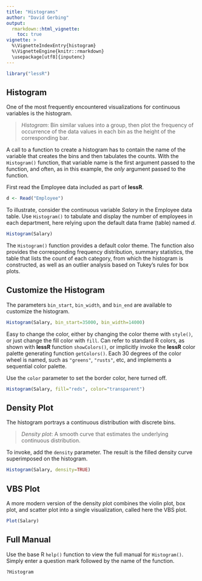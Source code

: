 ```yaml
---
title: "Histograms"
author: "David Gerbing"
output: 
  rmarkdown::html_vignette:
    toc: true
vignette: >
  %\VignetteIndexEntry{histogram}
  %\VignetteEngine{knitr::rmarkdown}
  \usepackage[utf8]{inputenc}
---
```


```r
library("lessR")
```


## Histogram

One of the most frequently encountered visualizations for continuous variables is the histogram.

>_Histogram_: Bin similar values into a group, then plot the frequency of occurrence of the data values in each bin as the height of the corresponding bar.

A call to a function to create a histogram has to contain the name of the variable that creates the bins and then tabulates the counts. With the `Histogram()` function, that variable name is the first argument passed to the function, and often, as in this example, the _only_ argument passed to the function. 


First read the Employee data included as part of __lessR__.

```r
d <- Read("Employee")
```

To illustrate, consider the continuous variable _Salary_ in the Employee data table.  Use `Histogram()` to tabulate and display the number of employees in each department, here relying upon the default data frame (table) named _d_.

```r
Histogram(Salary)
```

The `Histogram()` function provides a default color theme. The function also provides the corresponding frequency distribution, summary statistics, the table that lists the count of each category, from which the histogram is constructed, as well as an outlier analysis based on Tukey's rules for box plots.

## Customize the Histogram

The parameters `bin_start`, `bin_width`, and `bin_end` are available to customize the histogram.

```r
Histogram(Salary, bin_start=35000, bin_width=14000)
```

Easy to change the color, either by changing the color theme with `style()`, or just change the fill color with `fill`. Can refer to standard R colors, as shown with **lessR** function `showColors()`, or implicitly invoke the **lessR** color palette generating function `getColors()`. Each 30 degrees of the color wheel is named, such as `"greens"`, `"rusts"`, etc, and implements a sequential color palette. 

Use the `color` parameter to set the border color, here turned off.

```r
Histogram(Salary, fill="reds", color="transparent")
```


## Density Plot

The histogram portrays a continuous distribution with discrete bins.

>_Density plot_: A smooth curve that estimates the underlying continuous distribution.  

To invoke, add the `density` parameter. The result is the filled density curve superimposed on the histogram.


```r
Histogram(Salary, density=TRUE)
```


## VBS Plot

A more modern version of the density plot combines the violin plot, box plot, and scatter plot into a single visualization, called here the VBS plot.

```r
Plot(Salary)
```



## Full Manual

Use the base R `help()` function to view the full manual for `Histogram()`. Simply enter a question mark followed by the name of the function.

```
?Histogram
```

